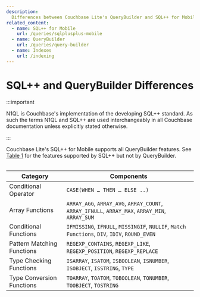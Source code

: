 ```yaml
---
description:
  Differences between Couchbase Lite's QueryBuilder and SQL++ for Mobile
related_content:
  - name: SQL++ for Mobile
    url: /queries/sqlplusplus-mobile
  - name: QueryBuilder
    url: /queries/query-builder
  - name: Indexes
    url: /indexing
---
```


# SQL++ and QueryBuilder Differences

:::important

N1QL is Couchbase's implementation of the developing SQL++ standard. As such the
terms N1QL and SQL++ are used interchangeably in all Couchbase documentation
unless explicitly stated otherwise.

:::

Couchbase Lite's SQL++ for Mobile supports all QueryBuilder features. See
[Table 1](#) for the features supported by SQL++ but not by QueryBuilder.

<Table id={1} title="QueryBuilder Differences">

| Category                   | Components                                                                                     |
| -------------------------- | ---------------------------------------------------------------------------------------------- |
| Conditional Operator       | `CASE(WHEN …​ THEN …​ ELSE ..)`                                                                |
| Array Functions            | `ARRAY_AGG`, `ARRAY_AVG`, `ARRAY_COUNT`, `ARRAY_IFNULL`, `ARRAY_MAX`, `ARRAY_MIN`, `ARRAY_SUM` |
| Conditional Functions      | `IFMISSING`, `IFNULL`, `MISSINGIF`, `NULLIF`, `Match Functions`, `DIV`, `IDIV`, `ROUND_EVEN`   |
| Pattern Matching Functions | `REGEXP_CONTAINS`, `REGEXP_LIKE`, `REGEXP_POSITION`, `REGEXP_REPLACE`                          |
| Type Checking Functions    | `ISARRAY`, `ISATOM`, `ISBOOLEAN`, `ISNUMBER`, `ISOBJECT`, `ISSTRING`, `TYPE`                   |
| Type Conversion Functions  | `TOARRAY`, `TOATOM`, `TOBOOLEAN`, `TONUMBER`, `TOOBJECT`, `TOSTRING`                           |

</Table>
